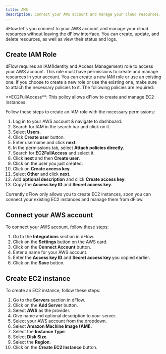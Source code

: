 ```yaml
---
title: AWS
description: Connect your AWS account and manage your cloud resources.
---
```


dFlow let's you connect to your AWS account and manage your cloud resources
without leaving the dFlow interface. You can create, update, and delete
resources, as well as view their status and logs.

## Create IAM Role

dFlow requires an IAM(Identity and Access Management) role to access your AWS
account. This role must have permissions to create and manage resources in your
account. You can create a new IAM role or use an existing one. If you choose to
create a new role or use the existing one, make sure to attach the necessary
policies to it. The following policies are required:

<Callout type='info'>
  **EC2FullAccess**: This policy allows dFlow to create and manage EC2
  instances.
</Callout>

Follow these steps to create an IAM role with the necessary permissions:

1. Log in to your AWS account & navigate to dashboard.
2. Search for IAM in the search bar and click on it.
3. Select **Users**.
4. Click **Create user** button.
5. Enter username and click **next**.
6. In the permissions tab, select **Attach policies directly**.
7. Search for **EC2FullAccess** and select it.
8. Click **next** and then **Create user**.
9. Click on the user you just created.
10. Click on **Create access key**.
11. Select **Other** and click **next**.
12. Add **optional description** and click **Create access key**.
13. Copy the **Access key ID** and **Secret access key**.

<Callout type='warn'>
  Currently dFlow only allows you to create EC2 instances, soon you can connect
  your existing EC2 instances and manage them from dFlow.
</Callout>

## Connect your AWS account

To connect your AWS account, follow these steps:

1. Go to the **Integrations** section in dFlow.
2. Click on the **Settings** button on the AWS card.
3. Click on the **Connect Account** button.
4. Enter a name for your AWS account.
5. Enter the **Access key ID** and **Secret access key** you copied earlier.
6. Click on the **Save** button.

## Create EC2 instance

To create an EC2 instance, follow these steps:

1. Go to the **Servers** section in dFlow.
2. Click on the **Add Server** button.
3. Select **AWS** as the provider.
4. Give name and optional description to your server.
5. Select your AWS account from the dropdown.
6. Select **Amazon Machine Image (AMI)**.
7. Select the **Instance Type**.
8. Select **Disk Size**.
9. Select the **Region**.
10. Click on the **Create EC2 Instance** button.
